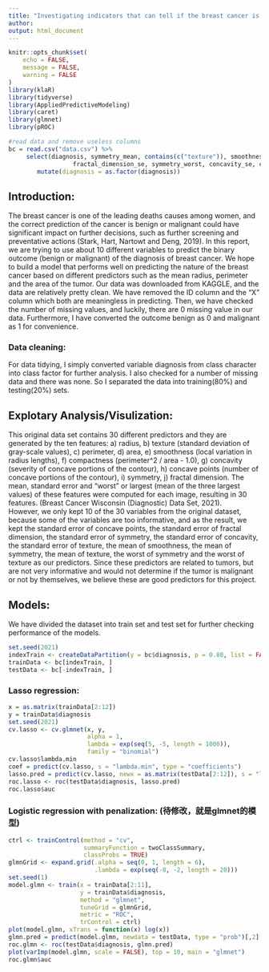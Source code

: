 ```yaml
---
title: "Investigating indicators that can tell if the breast cancer is malignant project"
author: 
output: html_document
---
```


```r
knitr::opts_chunk$set(
	echo = FALSE,
	message = FALSE,
	warning = FALSE
)
library(klaR)
library(tidyverse)
library(AppliedPredictiveModeling)
library(caret)
library(glmnet)
library(pROC)
```

```r
#read data and remove useless columns
bc = read.csv("data.csv") %>% 
     select(diagnosis, symmetry_mean, contains(c("texture")), smoothness_mean, smoothness_worst, symmetry_se, 
                  fractal_dimension_se, symmetry_worst, concavity_se, concave.points_se) %>% 
        mutate(diagnosis = as.factor(diagnosis))
```
## Introduction:   
  The breast cancer is one of the leading deaths causes among women, and the correct prediction of the cancer is benign or malignant could have significant impact on further decisions, such as further screening and preventative actions (Stark, Hart, Nartowt and Deng, 2019). In this report, we are trying to use about 10 different variables to predict the binary outcome (benign or malignant) of the diagnosis of breast cancer. We hope to build a model that performs well on predicting the nature of the breast cancer based on different predictors such as the mean radius, perimeter and the area of the tumor. Our data was downloaded from KAGGLE, and the data are relatively pretty clean. We have removed the ID column and the “X” column which both are meaningless in predicting. Then, we have checked the number of missing values, and luckily, there are 0 missing value in our data. Furthermore, I have converted the outcome benign as 0 and malignant as 1 for convenience.

### Data cleaning:   
  For data tidying, I simply converted variable diagnosis from class character into class factor for further analysis. I also checked for a number of missing data and there was none. So I separated the data into training(80%) and testing(20%) sets.

## Explotary Analysis/Visulization:
  This original data set contains 30 different predictors and they are generated by the ten features:
a) radius, b) texture (standard deviation of gray-scale values), c) perimeter, d) area, e) smoothness (local variation in radius lengths), f) compactness (perimeter^2 / area - 1.0), g) concavity (severity of concave portions of the contour), h) concave points (number of concave portions of the contour), i) symmetry, j) fractal dimension. The mean, standard error and "worst" or largest (mean of the three largest values) of these features were computed for each image, resulting in 30 features. (Breast Cancer Wisconsin (Diagnostic) Data Set, 2021).  
  However, we only kept 10 of the 30 variables from the original dataset, because some of the variables are too informative, and as the result, 
    we kept the standard error of concave points, the standard error of fractal dimension, the standard error of symmetry, the standard error of concavity, the standard error of texture, the mean of smoothness, the mean of symmetry, the mean of texture, the worst of symmetry and the worst of texture as our predictors. Since these predictors are related to tumors, but are not very informative and would not determine if the tumor is malignant or not by themselves, we believe these are good predictors for this project.  

## Models:
We have divided the dataset into train set and test set for further checking performance of the models.  
```r
set.seed(2021)
indexTrain <- createDataPartition(y = bc$diagnosis, p = 0.80, list = FALSE)
trainData <- bc[indexTrain, ]
testData <- bc[-indexTrain, ]
```
### Lasso regression:   
```r
x = as.matrix(trainData[2:12])
y = trainData$diagnosis
set.seed(2021)
cv.lasso <- cv.glmnet(x, y, 
                      alpha = 1, 
                      lambda = exp(seq(5, -5, length = 1000)),
                      family = "binomial")
cv.lasso$lambda.min
coef = predict(cv.lasso, s = "lambda.min", type = "coefficients")
lasso.pred = predict(cv.lasso, newx = as.matrix(testData[2:12]), s = "lambda.min", type = "response")
roc.lasso <- roc(testData$diagnosis, lasso.pred)
roc.lasso$auc
```

### Logistic regression with penalization: (待修改，就是glmnet的模型)
```r
ctrl <- trainControl(method = "cv",
                     summaryFunction = twoClassSummary,
                     classProbs = TRUE)
glmnGrid <- expand.grid(.alpha = seq(0, 1, length = 6),
                        .lambda = exp(seq(-8, -2, length = 20)))
set.seed(1)
model.glmn <- train(x = trainData[2:11],
                    y = trainData$diagnosis,
                    method = "glmnet",
                    tuneGrid = glmnGrid,
                    metric = "ROC",
                    trControl = ctrl)
plot(model.glmn, xTrans = function(x) log(x))
glmn.pred = predict(model.glmn, newdata = testData, type = "prob")[,2]
roc.glmn <- roc(testData$diagnosis, glmn.pred)
plot(varImp(model.glmn, scale = FALSE), top = 10, main = "glmnet")
roc.glmn$auc
```

